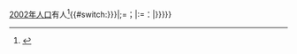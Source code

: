 <includeonly>[[2002年俄羅斯人口普查|2002年人口]]有{{FORMATNUM:{{{1}}}}}人<ref name="PopCensus">{{ru-pop-ref|2002census}}</ref>{{#switch:{{{punct|{{{2|}}}}}}|;=<nowiki>；</nowiki>|:=<nowiki>：</nowiki>|{{{punct|{{{2|}}}}}}}}</includeonly><noinclude>{{template doc}}</noinclude>